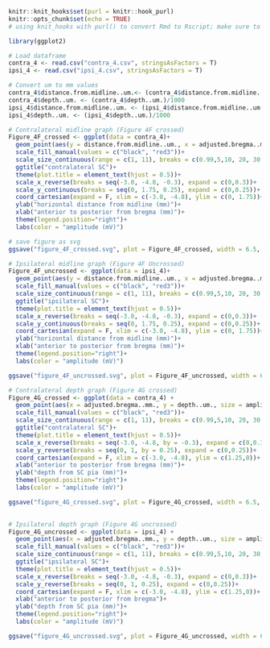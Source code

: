 

```r
knitr::knit_hooks$set(purl = knitr::hook_purl)
knitr::opts_chunk$set(echo = TRUE)
# using knit_hooks with purl() to convert Rmd to Rscript; make sure to use knitr::hook_purl
```


```r
library(ggplot2)
```


```r
# Load dataframe
contra_4 <- read.csv("contra_4.csv", stringsAsFactors = T)
ipsi_4 <- read.csv("ipsi_4.csv", stringsAsFactors = T)
```


```r
# Convert um to mm values
contra_4$distance.from.midline..um.<- (contra_4$distance.from.midline..um.)/1000
contra_4$depth..um. <- (contra_4$depth..um.)/1000
ipsi_4$distance.from.midline..um. <- (ipsi_4$distance.from.midline..um.)/1000
ipsi_4$depth..um. <- (ipsi_4$depth..um.)/1000
```


```r
# Contralateral midline graph (Figure 4F crossed)
Figure_4F_crossed <- ggplot(data = contra_4)+
  geom_point(aes(y = distance.from.midline..um., x = adjusted.bregma..mm., size = amplitude.at.0.5mW, fill = type, stroke = 0), shape = 21, alpha = 0.8, show.legend = T)+
  scale_fill_manual(values = c("black", "red3"))+  
  scale_size_continuous(range = c(1, 11), breaks = c(0.99,5,10, 20, 30, 40 ,50), labels = c("< 1", "5", "10", "20", "30", "40", "50"), name = "Amplitude (mV)")+ 
  ggtitle("contralateral SC")+
  theme(plot.title = element_text(hjust = 0.5))+ 
  scale_x_reverse(breaks = seq(-3.0, -4.8, -0.3), expand = c(0,0.3))+ 
  scale_y_continuous(breaks = seq(0, 1.75, 0.25), expand = c(0,0.25))+ 
  coord_cartesian(expand = F, xlim = c(-3.0, -4.8), ylim = c(0, 1.75))+ 
  ylab("horizontal distance from midline (mm)")+
  xlab("anterior to posterior from bregma (mm)")+
  theme(legend.position="right")+
  labs(color = "amplitude (mV)")

# save figure as svg
ggsave("figure_4F_crossed.svg", plot = Figure_4F_crossed, width = 6.5, height = 5, dpi = 1200, device = "svg")

```


```r
# Ipsilateral midline graph (Figure 4F Uncrossed)
Figure_4F_uncrossed <- ggplot(data = ipsi_4)+
  geom_point(aes(y = distance.from.midline..um., x = adjusted.bregma..mm., size = amplitude.at.0.5mW, fill = type, stroke = 0), shape = 21, alpha = 0.8, show.legend = T)+
  scale_fill_manual(values = c("black", "red3"))+  
  scale_size_continuous(range = c(1, 11), breaks = c(0.99,5,10, 20, 30, 40 ,50), labels = c("< 1", "5", "10", "20", "30", "40", "50"), name = "Amplitude (mV)")+ 
  ggtitle("ipsilateral SC")+
  theme(plot.title = element_text(hjust = 0.5))+ 
  scale_x_reverse(breaks = seq(-3.0, -4.8, -0.3), expand = c(0,0.3))+ 
  scale_y_continuous(breaks = seq(0, 1.75, 0.25), expand = c(0,0.25))+ 
  coord_cartesian(expand = F, xlim = c(-3.0, -4.8), ylim = c(0, 1.75))+ 
  ylab("horizontal distance from midline (mm)")+
  xlab("anterior to posterior from bregma (mm)")+
  theme(legend.position="right")+
  labs(color = "amplitude (mV)")

ggsave("figure_4F_uncrossed.svg", plot = Figure_4F_uncrossed, width = 6.5, height = 5, dpi = 1200, device = "svg")

```


```r
# Contralateral depth graph (Figure 4G crossed)
Figure_4G_crossed <- ggplot(data = contra_4) +
  geom_point(aes(x = adjusted.bregma..mm., y = depth..um., size = amplitude.at.0.5mW, fill = type, stroke = 0), shape = 21, alpha = 0.8, show.legend = T) +
  scale_fill_manual(values = c("black", "red3"))+   
  scale_size_continuous(range = c(1, 11), breaks = c(0.99,5,10, 20, 30, 40 ,50), labels = c("< 1", "5", "10", "20", "30", "40", "50"), name = "Amplitude (mV)")+ 
  ggtitle("contralateral SC")+
  theme(plot.title = element_text(hjust = 0.5))+ 
  scale_x_reverse(breaks = seq(-3.0, -4.8, by = -0.3), expand = c(0,0.3))+ 
  scale_y_reverse(breaks = seq(0, 1, by = 0.25), expand = c(0,0.25))+ 
  coord_cartesian(expand = F, xlim = c(-3.0, -4.8), ylim = c(1.25,0))+ 
  xlab("anterior to posterior from bregma (mm)")+
  ylab("depth from SC pia (mm)")+
  theme(legend.position="right")+
  labs(color = "amplitude (mV)")

ggsave("figure_4G_crossed.svg", plot = Figure_4G_crossed, width = 6.5, height = 5, dpi = 1200, device = "svg")
  
```


```r
# Ipsilateral depth graph (Figure 4G uncrossed)
Figure_4G_uncrossed <- ggplot(data = ipsi_4) +
  geom_point(aes(x = adjusted.bregma..mm., y = depth..um., size = amplitude.at.0.5mW, fill = type, stroke = 0), shape = 21, alpha = 0.8, show.legend = T) +
  scale_fill_manual(values = c("black", "red3"))+   
  scale_size_continuous(range = c(1, 11), breaks = c(0.99,5,10, 20, 30, 40 ,50), labels = c("< 1", "5", "10", "20", "30", "40", "50"), name = "Amplitude (mV)")+ 
  ggtitle("ipsilateral SC")+
  theme(plot.title = element_text(hjust = 0.5))+ 
  scale_x_reverse(breaks = seq(-3.0, -4.8, -0.3), expand = c(0,0.3))+ 
  scale_y_reverse(breaks = seq(0, 1, 0.25), expand = c(0,0.25))+ 
  coord_cartesian(expand = F, xlim = c(-3.0, -4.8), ylim = c(1.25,0))+ 
  xlab("anterior to posterior from bregma")+
  ylab("depth from SC pia (mm)")+
  theme(legend.position="right")+
  labs(color = "amplitude (mV)")

ggsave("figure_4G_uncrossed.svg", plot = Figure_4G_uncrossed, width = 6.5, height = 5, dpi = 1200, device = "svg")
  
```





